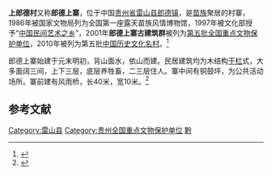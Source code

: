 {{coord|26|28|28|N|108|03|25|E|display=title|scale:10000}}
{{文物保护单位
| 级别 = 全国
| 名称 = 郎德上寨古建筑群
| 图片 = 
| 所在 = [[贵州省|贵州省]][[雷山县|雷山县]]
| 分类 = 古建筑
| 时代 = 明、清
| 编号 = [[第五批全国重点文物保护单位|第五批]]第400项
| 登录 = 2001年6月25日
}}

'''上郎德村'''又称'''郎德上寨'''，位于中国[[贵州省|贵州省]][[雷山县|雷山县]][[郎德镇|郎德镇]]，是[[苗族|苗族]]聚居的村寨，1986年被国家文物局列为全国第一座露天苗族风情博物馆，1997年被文化部授予“[[中国民间艺术之乡|中国民间艺术之乡]]”，2001年'''郎德上寨古建筑群'''被列为[[第五批全国重点文物保护单位|第五批全国重点文物保护单位]]，2010年被列为第五批[[中国历史文化名村|中国历史文化名村]]。<ref>{{Cite web |url=http://www.qdnnews.cn/news/HTML/news_25436.html# |title=雷山上郎德村入选第五批中国历史文化名镇名村 |access-date=2012-01-04 |archive-url=https://archive.is/20120910032456/http://www.qdnnews.cn/news/HTML/news_25436.html |archive-date=2012-09-10 |dead-url=yes }}</ref>

郎德上寨始建于元末明初，背山面水，依山而建。民居建筑均为木结构[[干栏|干栏]]式，大多面阔三间，上下三层，底层养牲畜，二三层住人。寨中间有铜鼓坪，为公共活动场所。寨前建有风雨桥，长40米，宽10米。<ref>{{Cite book |title=全国重点文物保护单位（第一至第五批）·第Ⅲ卷 |publisher=文物出版社 |year=2004 |isbn=7-5010-1525-2 |pages=192 }}</ref>

==参考文献==
{{reflist}}

{{贵州全国重点文物保护单位}}
{{中国历史文化名村}}

{{DEFAULTSORT:shang}}
[[Category:雷山县|Category:雷山县]]
[[Category:贵州全国重点文物保护单位|Category:贵州全国重点文物保护单位]]
[[Category:中国历史文化名村|黔]]
